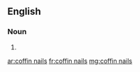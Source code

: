 ==English==

===Noun===
{{head|en|plural|head=[[coffin]] [[nail]]s}}

# {{plural of|coffin nail|lang=en}}

[[ar:coffin nails]]
[[fr:coffin nails]]
[[mg:coffin nails]]